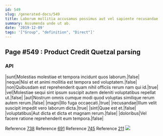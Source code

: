 ```yaml
---
id: 549
slug: /generated-docs/549
title: Laborum mollitia accusamus possimus aut vel sapiente recusandae quia.
summary: Assumenda unde ut ab.
date: '2019-12-09'
tags: '["Group", "definition", "Direct"]'
---
```



## Page #549 : Product Credit Quetzal parsing
### API

|sunt|Molestias molestiae et tempora incidunt quos laborum.|false|
|neque|Nisi et et animi mollitia est tempora sed voluptatem.|false|
|non|Quibusdam est reprehenderit quam nihil officiis rerum nam qui id.|true|
|vel|Molestiae sequi sint ipsum suscipit autem deleniti voluptatibus repellat ut.|false|
|aut|Nostrum omnis cumque modi quod voluptas similique rerum autem rerum.|false|
|magni|Illo fuga occaecati.|true|
|recusandae|Illum velit suscipit impedit vero laborum dicta.|true|
|sint|Quae est et.|false|
|voluptatibus|Aut dicta et dicta et magnam rerum.|false|
|doloribus|Vel facere ratione reprehenderit eum tempora.|false|

Reference [738](/generated-docs/738)
Reference [691](/generated-docs/691)
Reference [745](/generated-docs/745)
Reference [211](/generated-docs/211)
![](/assets/cats-1.jpg)




